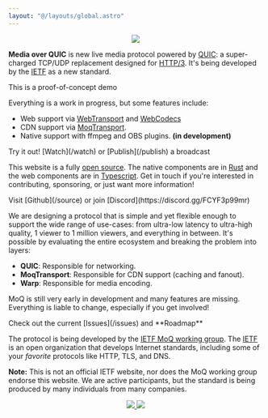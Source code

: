 ```yaml
---
layout: "@/layouts/global.astro"
---
```


<center>
	<img src="img/logo-full.svg" className="h-32" />
</center>

**Media over QUIC** is new live media protocol powered by [QUIC](https://quicwg.org/):
a super-charged TCP/UDP replacement designed for [HTTP/3](https://en.wikipedia.org/wiki/HTTP/3).
It's being developed by the [IETF](https://www.ietf.org/) as a new standard.

<p class="tagline">This is a proof-of-concept demo</p>

Everything is a work in progress, but some features include:

-   Web support via [WebTransport](https://developer.mozilla.org/en-US/docs/Web/API/WebTransport) and [WebCodecs](https://developer.mozilla.org/en-US/docs/Web/API/WebCodecs_API)
-   CDN support via [MoqTransport](https://datatracker.ietf.org/doc/draft-ietf-moq-transport/).
-   Native support with ffmpeg and OBS plugins. **(in development)**

<p class="tagline">Try it out! [Watch](/watch) or [Publish](/publish) a broadcast</p>

This website is a fully [open source](/source).
The native components are in [Rust](https://github.com/kixelated/moq-rs) and the web components are in [Typescript](https://github.com/kixelated/moq-js).
Get in touch if you're interested in contributing, sponsoring, or just want more information!

<p class="tagline">Visit [Github](/source) or join [Discord](https://discord.gg/FCYF3p99mr)</p>

We are designing a protocol that is simple and yet flexible enough to support the wide range of use-cases:
from ultra-low latency to ultra-high quality, 1 viewer to 1 million viewers, and everything in
between. It's possible by evaluating the entire ecosystem and breaking the problem into layers:

-   **QUIC**: Responsible for networking.
-   **MoqTransport**: Responsible for CDN support (caching and fanout).
-   **Warp**: Responsible for media encoding.

MoQ is still very early in development and many features are missing.
Everything is liable to change, especially if you get involved!

<p class="tagline">Check out the current [Issues](/issues) and **Roadmap**</p>

The protocol is being developed by the
[IETF MoQ working group](https://datatracker.ietf.org/group/moq/about/). The
[IETF](https://www.ietf.org/) is an open organization that develops Internet standards, including
some of your _favorite_ protocols like HTTP, TLS, and DNS.

**Note:** This is not an official IETF website, nor does the MoQ working group endorse this website.
We are active participants, but the standard is being produced by many individuals from many companies.

<center>
	<a href="https://ietf.org">
		<img src="img/ietf.svg" className="m-4 inline h-12" />
	</a>
	<a href="https://quicwg.org/">
		<img src="img/quic.svg" className="m-4 inline h-12" />
	</a>
</center>

